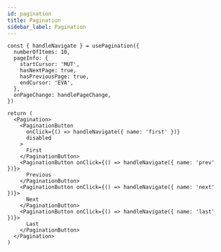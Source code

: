 ```yaml
---
id: pagination
title: Pagination
sidebar_label: Pagination
---
```


```tsx
const { handleNavigate } = usePagination({
  numberOfItems: 10,
  pageInfo: {
    startCursor: 'MUT',
    hasNextPage: true,
    hasPreviousPage: true,
    endCursor: 'EVA',
  },
  onPageChange: handlePageChange,
})

return (
  <Pagination>
    <PaginationButton
      onClick={() => handleNavigate({ name: 'first' })}
      disabled
    >
      First
    </PaginationButton>
    <PaginationButton onClick={() => handleNavigate({ name: 'prev' })}>
      Previous
    </PaginationButton>
    <PaginationButton onClick={() => handleNavigate({ name: 'next' })}>
      Next
    </PaginationButton>
    <PaginationButton onClick={() => handleNavigate({ name: 'last' })}>
      Last
    </PaginationButton>
  </Pagination>
)
```
